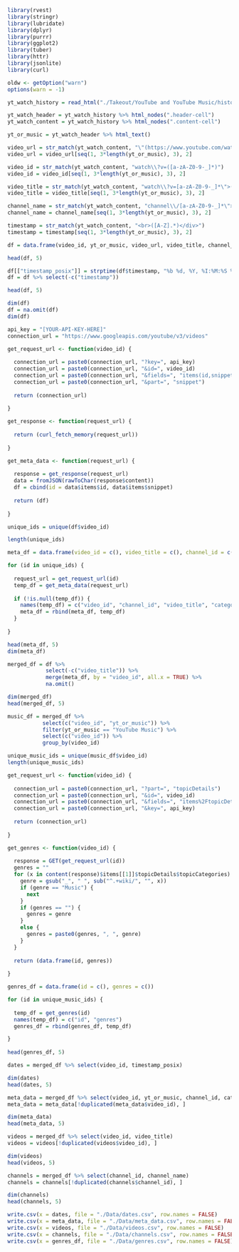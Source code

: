 ```r
library(rvest)
library(stringr)
library(lubridate)
library(dplyr)
library(purrr)
library(ggplot2)
library(tuber)
library(httr)
library(jsonlite)
library(curl)

oldw <- getOption("warn")
options(warn = -1)
```

```r
yt_watch_history = read_html("./Takeout/YouTube and YouTube Music/history/watch-history.html")

yt_watch_header = yt_watch_history %>% html_nodes(".header-cell")
yt_watch_content = yt_watch_history %>% html_nodes(".content-cell")

yt_or_music = yt_watch_header %>% html_text()

video_url = str_match(yt_watch_content, "\"(https://www.youtube.com/watch\\?v=[a-zA-Z0-9-_]*)\">.*</a>")
video_url = video_url[seq(1, 3*length(yt_or_music), 3), 2]

video_id = str_match(yt_watch_content, "watch\\?v=([a-zA-Z0-9-_]*)")
video_id = video_id[seq(1, 3*length(yt_or_music), 3), 2]

video_title = str_match(yt_watch_content, "watch\\?v=[a-zA-Z0-9-_]*\">(.*)</a><br><a ")
video_title = video_title[seq(1, 3*length(yt_or_music), 3), 2]

channel_name = str_match(yt_watch_content, "channel\\/[a-zA-Z0-9-_]*\">(.*)</a>")
channel_name = channel_name[seq(1, 3*length(yt_or_music), 3), 2]

timestamp = str_match(yt_watch_content, "<br>([A-Z].*)</div>")
timestamp = timestamp[seq(1, 3*length(yt_or_music), 3), 2]

df = data.frame(video_id, yt_or_music, video_url, video_title, channel_name, timestamp)

head(df, 5)
```

```r
df[["timestamp_posix"]] = strptime(df$timestamp, "%b %d, %Y, %I:%M:%S %p SGT")
df = df %>% select(-c("timestamp"))

head(df, 5)
```

```r
dim(df)
df = na.omit(df)
dim(df)
```

```r
api_key = "[YOUR-API-KEY-HERE]"
connection_url = "https://www.googleapis.com/youtube/v3/videos"
```

```r
get_request_url <- function(video_id) {
  
  connection_url = paste0(connection_url, "?key=", api_key)
  connection_url = paste0(connection_url, "&id=", video_id)
  connection_url = paste0(connection_url, "&fields=", "items(id,snippet(channelId,title,categoryId))")
  connection_url = paste0(connection_url, "&part=", "snippet")
  
  return (connection_url)
  
}
```

```r
get_response <- function(request_url) {
  
  return (curl_fetch_memory(request_url))
  
}
```

```r
get_meta_data <- function(request_url) {
  
  response = get_response(request_url)
  data = fromJSON(rawToChar(response$content))
  df = cbind(id = data$items$id, data$items$snippet)
  
  return (df)
  
}
```

```r
unique_ids = unique(df$video_id)

length(unique_ids)
```

```r
meta_df = data.frame(video_id = c(), video_title = c(), channel_id = c(), category_id = c())

for (id in unique_ids) {
  
  request_url = get_request_url(id)
  temp_df = get_meta_data(request_url)
  
  if (!is.null(temp_df)) {
    names(temp_df) = c("video_id", "channel_id", "video_title", "category_id")
    meta_df = rbind(meta_df, temp_df)
  }
  
}

head(meta_df, 5)
dim(meta_df)
```

```r
merged_df = df %>% 
            select(-c("video_title")) %>% 
            merge(meta_df, by = "video_id", all.x = TRUE) %>%
            na.omit()

dim(merged_df)
head(merged_df, 5)
```

```r
music_df = merged_df %>%
           select(c("video_id", "yt_or_music")) %>%
           filter(yt_or_music == "YouTube Music") %>%
           select(c("video_id")) %>%
           group_by(video_id)

unique_music_ids = unique(music_df$video_id)
length(unique_music_ids)
```

```r
get_request_url <- function(video_id) {
  
  connection_url = paste0(connection_url, "?part=", "topicDetails")
  connection_url = paste0(connection_url, "&id=", video_id)
  connection_url = paste0(connection_url, "&fields=", "items%2FtopicDetails%2FtopicCategories")
  connection_url = paste0(connection_url, "&key=", api_key)
  
  return (connection_url)
  
}
```

```r
get_genres <- function(video_id) {
  
  response = GET(get_request_url(id))
  genres = ""
  for (x in content(response)$items[[1]]$topicDetails$topicCategories) {
    genre = gsub("_", " ", sub("^.+wiki/", "", x))
    if (genre == "Music") {
      next
    }
    if (genres == "") {
      genres = genre
    }
    else {
      genres = paste0(genres, ", ", genre)
    }
  }
  
  return (data.frame(id, genres))
  
}
```

```r
genres_df = data.frame(id = c(), genres = c())

for (id in unique_music_ids) {
  
  temp_df = get_genres(id)
  names(temp_df) = c("id", "genres")
  genres_df = rbind(genres_df, temp_df)

}
        
head(genres_df, 5)
```

```r
dates = merged_df %>% select(video_id, timestamp_posix)

dim(dates)
head(dates, 5)

meta_data = merged_df %>% select(video_id, yt_or_music, channel_id, category_id)
meta_data = meta_data[!duplicated(meta_data$video_id), ]

dim(meta_data)
head(meta_data, 5)

videos = merged_df %>% select(video_id, video_title)
videos = videos[!duplicated(videos$video_id), ]

dim(videos)
head(videos, 5)

channels = merged_df %>% select(channel_id, channel_name)
channels = channels[!duplicated(channels$channel_id), ]

dim(channels)
head(channels, 5)
```

```r
write.csv(x = dates, file = "./Data/dates.csv", row.names = FALSE)
write.csv(x = meta_data, file = "./Data/meta_data.csv", row.names = FALSE)
write.csv(x = videos, file = "./Data/videos.csv", row.names = FALSE)
write.csv(x = channels, file = "./Data/channels.csv", row.names = FALSE)
write.csv(x = genres_df, file = "./Data/genres.csv", row.names = FALSE)
```

